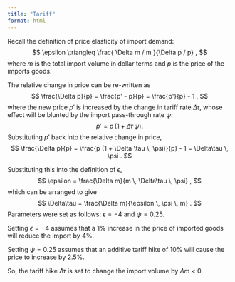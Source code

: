 ```yaml
---
title: "Tariff"
format: html
---
```


Recall the definition of price elasticity of import demand:
$$
\epsilon \triangleq \frac{ \Delta m / m }{\Delta p / p} ,
$$
where $m$ is the total import volume in dollar terms and
$p$ is the price of the imports goods.

The relative change in price can be re-written as
$$
\frac{\Delta p}{p} = \frac{p' - p}{p}
= \frac{p'}{p} - 1 ,
$$
where the new price $p'$ is increased by the change in tariff rate $\Delta \tau$,
whose effect will be blunted by the import pass-through rate $\psi$:
$$
p' = p \, (1 + \Delta\tau \, \psi) .
$$
Substituting $p'$ back into the relative change in price,
$$
\frac{\Delta p}{p}
= \frac{p (1 + \Delta \tau \, \psi)}{p} - 1
= \Delta\tau \, \psi .
$$

Substituting this into the definition of $\epsilon$,
$$
\epsilon
 = \frac{\Delta m}{m \, \Delta\tau \, \psi} ,
$$
which can be arranged to give
$$
\Delta\tau = \frac{\Delta m}{\epsilon \, \psi \, m} .
$$
Parameters were set as follows:
$\epsilon = -4$ and $\psi = 0.25$.

Setting $\epsilon = -4$ assumes that a 1% increase in the price of imported 
goods will reduce the import by 4%.

Setting $\psi = 0.25$ assumes that an additive tariff hike
of 10% will cause the price to increase by 2.5%.

So, the tariff hike $\Delta \tau$ is set to change the import volume by
$\Delta m$ < 0.
